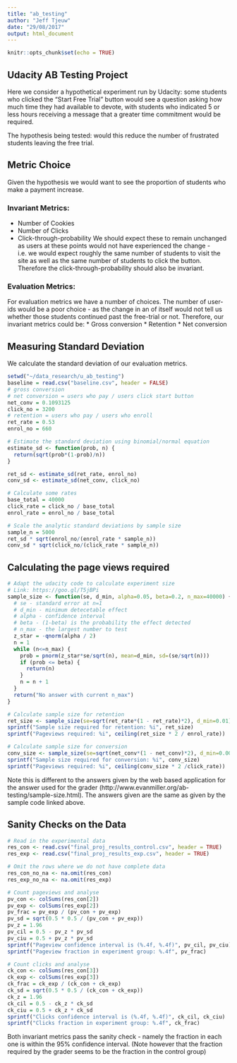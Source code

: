 ```yaml
---
title: "ab_testing"
author: "Jeff Tjeuw"
date: "29/08/2017"
output: html_document
---
```


```r
knitr::opts_chunk$set(echo = TRUE)
```
## Udacity AB Testing Project
Here we consider a hypothetical experiment run by Udacity: some students who clicked the "Start Free Trial" button would see a question asking how much time they had available to devote, with students who indicated 5 or less hours receiving a message that a greater time commitment would be required.

The hypothesis being tested: would this reduce the number of frustrated students leaving the free trial.

## Metric Choice
Given the hypothesis we would want to see the proportion of students who make a payment increase.

### Invariant Metrics:
* Number of Cookies
* Number of Clicks
* Click-through-probability
We should expect these to remain unchanged as users at these points would not have experienced the change - i.e. we would expect roughly the same number of students to visit the site as well as the same number of students to click the button. Therefore the click-through-probability should also be invariant.

### Evaluation Metrics:
For evaluation metrics we have a number of choices. The number of user-ids would be a poor choice - as the change in an of itself would not tell us whether those students continued past the free-trial or not. Therefore, our invariant metrics could be:
* Gross conversion
* Retention
* Net conversion

## Measuring Standard Deviation
We calculate the standard deviation of our evaluation metrics.

```r
setwd("~/data_research/u_ab_testing")
baseline = read.csv("baseline.csv", header = FALSE)
# gross conversion
# net conversion = users who pay / users click start button
net_conv = 0.1093125
click_no = 3200
# retention = users who pay / users who enroll
ret_rate = 0.53
enrol_no = 660

# Estimate the standard deviation using binomial/normal equation
estimate_sd <- function(prob, n) {
  return(sqrt(prob*(1-prob)/n))
}

ret_sd <- estimate_sd(ret_rate, enrol_no)
conv_sd <- estimate_sd(net_conv, click_no)

# Calculate some rates
base_total = 40000
click_rate = click_no / base_total
enrol_rate = enrol_no / base_total

# Scale the analytic standard deviations by sample size
sample_n = 5000
ret_sd * sqrt(enrol_no/(enrol_rate * sample_n))
conv_sd * sqrt(click_no/(click_rate * sample_n))
```

## Calculating the page views required

```r
# Adapt the udacity code to calculate experiment size
# Link: https://goo.gl/T5jBPi
sample_size <- function(se, d_min, alpha=0.05, beta=0.2, n_max=40000) {
  # se - standard error at n=1
  # d_min - minimum detecetable effect
  # alpha - confidence interval
  # beta - (1-beta) is the probability the effect detected
  # n_max - the largest number to test
  z_star = -qnorm(alpha / 2)
  n = 1
  while (n<=n_max) {
    prob = pnorm(z_star*se/sqrt(n), mean=d_min, sd=(se/sqrt(n)))
    if (prob <= beta) {
      return(n)
    }
    n = n + 1
  }
  return("No answer with current n_max")
}

# Calculate sample size for retention
ret_size <- sample_size(se=sqrt(ret_rate*(1 - ret_rate)*2), d_min=0.01)
sprintf("Sample size required for retention: %i", ret_size)
sprintf("Pageviews required: %i", ceiling(ret_size * 2 / enrol_rate))

# Calculate sample size for conversion
conv_size <- sample_size(se=sqrt(net_conv*(1 - net_conv)*2), d_min=0.0075)
sprintf("Sample size required for conversion: %i", conv_size)
sprintf("Pageviews required: %i", ceiling(conv_size * 2 /click_rate))
```
Note this is different to the answers given by the web based application for the answer used for the grader (http://www.evanmiller.org/ab-testing/sample-size.html).
The answers given are the same as given by the sample code linked above.

## Sanity Checks on the Data

```r
# Read in the experimental data
res_con <- read.csv("final_proj_results_control.csv", header = TRUE)
res_exp <- read.csv("final_proj_results_exp.csv", header = TRUE)

# Omit the rows where we do not have complete data
res_con_no_na <- na.omit(res_con)
res_exp_no_na <- na.omit(res_exp)

# Count pageviews and analyse
pv_con <- colSums(res_con[2])
pv_exp <- colSums(res_exp[2])
pv_frac = pv_exp / (pv_con + pv_exp)
pv_sd = sqrt(0.5 * 0.5 / (pv_con + pv_exp))
pv_z = 1.96
pv_cil = 0.5 - pv_z * pv_sd
pv_ciu = 0.5 + pv_z * pv_sd
sprintf("Pageview confidence interval is (%.4f, %.4f)", pv_cil, pv_ciu)
sprintf("Pageview fraction in experiment group: %.4f", pv_frac)

# Count clicks and analyse
ck_con <- colSums(res_con[3])
ck_exp <- colSums(res_exp[3])
ck_frac = ck_exp / (ck_con + ck_exp)
ck_sd = sqrt(0.5 * 0.5 / (ck_con + ck_exp))
ck_z = 1.96
ck_cil = 0.5 - ck_z * ck_sd
ck_ciu = 0.5 + ck_z * ck_sd
sprintf("Clicks confidence interval is (%.4f, %.4f)", ck_cil, ck_ciu)
sprintf("Clicks fraction in experiment group: %.4f", ck_frac)
```
Both invariant metrics pass the sanity check - namely the fraction in each one is within the 95% confidence interval.
(Note however that the fraction required by the grader seems to be the fraction in the control group)
